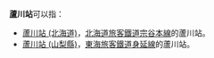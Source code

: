 '''蘆川站'''可以指：

* [[蘆川站_(北海道)|蘆川站 (北海道)]]，[[北海道旅客鐵道|北海道旅客鐵道]][[宗谷本線|宗谷本線]]的蘆川站。
* [[蘆川站_(山梨縣)|蘆川站 (山梨縣)]]，[[東海旅客鐵道|東海旅客鐵道]][[身延線|身延線]]的蘆川站。

{{disambig|CAT=三字車站名消歧義}}